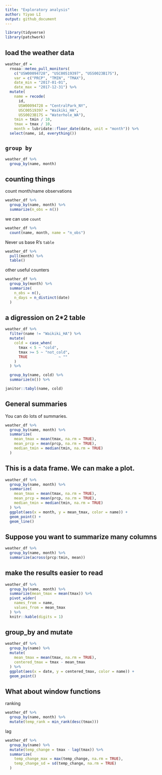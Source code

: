 ```yaml
---
title: "Exploratory analysis"
author: Yiyao LI
output: github_document
---
```


```r
library(tidyverse)
library(patchwork)
```

## load the weather data

```r
weather_df =  
  rnoaa::meteo_pull_monitors(
    c("USW00094728", "USC00519397", "USS0023B17S"),
    var = c("PRCP", "TMIN", "TMAX"), 
    date_min = "2017-01-01",
    date_max = "2017-12-31") %>%
  mutate(
    name = recode(
      id, 
      USW00094728 = "CentralPark_NY", 
      USC00519397 = "Waikiki_HA",
      USS0023B17S = "Waterhole_WA"),
    tmin = tmin / 10,
    tmax = tmax / 10,
    month = lubridate::floor_date(date, unit = "month")) %>%
  select(name, id, everything())
```

## `group by`

```r
weather_df %>%
  group_by(name, month)
```

## counting things
count month/name observations

```r
weather_df %>%
  group_by(name, month) %>%
  summarize(n_obs = n())
```

we can use `count`

```r
weather_df %>%
  count(name, month, name = "n_obs")
```

Never us base R's `table`

```r
weather_df %>%
  pull(month) %>%
  table()
```

other useful counters

```r
weather_df %>%
  group_by(month) %>%
  summarize(
    n_obs = n(),
    n_days = n_distinct(date)
  )
```

## a digression on 2*2 table

```r
weather_df %>%
  filter(name != "Waikiki_HA") %>%
  mutate(
    cold = case_when(
      tmax < 5 ~ "cold",
      tmax >= 5 ~ "not_cold",
      TRUE              ~ ""
    )
  ) %>%

  group_by(name, cold) %>%
  summarize(n()) %>%

janitor::tabyl(name, cold)
```

## General summaries
You can do lots of summaries.

```r
weather_df %>%
  group_by(name, month) %>%
  summarize(
    mean_tmax = mean(tmax, na.rm = TRUE),
    mean_prcp = mean(prcp, na.rm = TRUE),
    median_tmin = median(tmin, na.rm = TRUE)
  )
```

## This is a data frame. We can make a plot.

```r
weather_df %>%
  group_by(name, month) %>%
  summarize(
    mean_tmax = mean(tmax, na.rm = TRUE),
    mean_prcp = mean(prcp, na.rm = TRUE),
    median_tmin = median(tmin, na.rm = TRUE)
  ) %>%
  ggplot(aes(x = month, y = mean_tmax, color = name)) +
  geom_point() +
  geom_line()
```

## Suppose you want to summarize many columns

```r
weather_df %>% 
  group_by(name, month) %>% 
  summarize(across(prcp:tmin, mean))
```

## make the results easier to read

```r
weather_df %>% 
  group_by(name, month) %>%
  summarize(mean_tmax = mean(tmax)) %>%
  pivot_wider(
    names_from = name,
    values_from = mean_tmax
  ) %>%
  knitr::kable(digits = 1)
```

## group_by and mutate

```r
weather_df %>% 
  group_by(name) %>%
  mutate(
    mean_tmax = mean(tmax, na.rm = TRUE),
    centered_tmax = tmax - mean_tmax
  ) %>%
  ggplot(aes(x = date, y = centered_tmax, color = name)) +
  geom_point()
```

## What about window functions

ranking

```r
weather_df %>% 
  group_by(name, month) %>%
  mutate(temp_rank = min_rank(desc(tmax)))
```

lag

```r
weather_df %>%
  group_by(name) %>%
  mutate(temp_change = tmax - lag(tmax)) %>% 
  summarize(
    temp_change_max = max(temp_change, na.rm = TRUE),
    temp_change_sd = sd(temp_change, na.rm = TRUE)
  )
```

